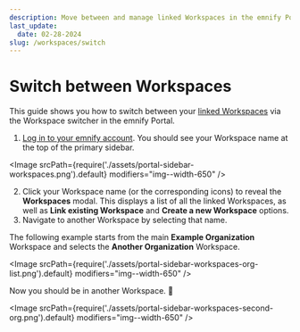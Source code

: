 ```yaml
---
description: Move between and manage linked Workspaces in the emnify Portal
last_update:
  date: 02-28-2024
slug: /workspaces/switch
---
```


# Switch between Workspaces


This guide shows you how to switch between your [linked Workspaces](/glossary#linked-workspaces) via the Workspace switcher in the emnify Portal.

1. [Log in to your emnify account](https://portal.emnify.com/sign).
You should see your Workspace name at the top of the primary sidebar.

<Image
  srcPath={require('./assets/portal-sidebar-workspaces.png').default}
  modifiers="img--width-650"
/>

2. Click your Workspace name (or the corresponding icons) to reveal the **Workspaces** modal.
This displays a list of all the linked Workspaces, as well as **Link existing Workspace** and **Create a new Workspace** options.
3. Navigate to another Workspace by selecting that name.

The following example starts from the main **Example Organization** Workspace and selects the **Another Organization** Workspace.

<Image
  srcPath={require('./assets/portal-sidebar-workspaces-org-list.png').default}
  modifiers="img--width-650"
/>

Now you should be in another Workspace. 🎉

<Image
  srcPath={require('./assets/portal-sidebar-workspaces-second-org.png').default}
  modifiers="img--width-650"
/>

<FeatureRequestsTipPartial />
